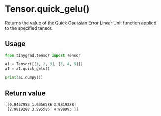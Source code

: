 # Tensor.quick_gelu()

Returns the value of the Quick Gaussian Error Linear Unit function applied to the specified tensor.

## Usage
```python copy
from tinygrad.tensor import Tensor

a1 = Tensor([[1, 2, 3], [3, 4, 5]])
a1 = a1.quick_gelu()

print(a1.numpy())
```

## Return value
```bash
[[0.8457958 1.9356586 2.9819288]
 [2.9819288 3.995585  4.998993 ]]
```